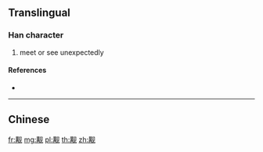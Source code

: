 {{character info/new}}
{{also|覯}}
==Translingual==

===Han character===
{{Han char|rn=147|rad=见|as=10|sn=14|four=|canj=TBBHU}}

# meet or see unexpectedly

====References====
* {{Han ref|kx=1139.051|hdz=63672.060|uh=89CF|ud=35279}}

----

==Chinese==
{{zh-see|覯}}

[[fr:觏]]
[[mg:觏]]
[[pl:觏]]
[[th:觏]]
[[zh:觏]]